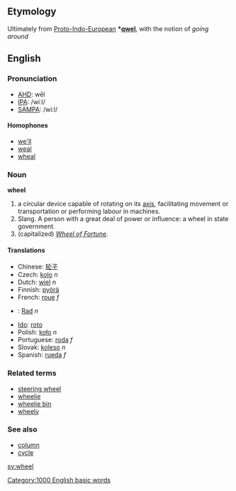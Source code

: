 ==Etymology==
Ultimately from [[Proto-Indo-European]] '''*[[qwel]]''', with the notion of ''going around''

==English==
===Pronunciation===
*[[w:AHD|AHD]]: wēl
*[[w:IPA|IPA]]: /wiːl/
*[[w:SAMPA|SAMPA]]: /wi:l/

====Homophones====
* [[we'll]]
* [[weal]]
* [[wheal]]

===Noun===
'''wheel'''

#a circular device capable of rotating on its [[axis]], facilitating movement or transportation or performing labour in machines.
#Slang. A person with a great deal of power or influence: a wheel in state government.
#(capitalized) ''[[Wheel of Fortune]]''.

====Translations====
*Chinese: [[轮子]]
*Czech: [[kolo]]  ''n''
*Dutch: [[wiel]] ''n''
*Finnish: [[pyörä]]
*French: [[roue]] ''f''
*{{msg:de}}: [[Rad]] ''n''
*[[Ido]]: [[roto]]
*Polish: [[koło]] ''n''
*Portuguese: [[roda]] ''f''
*Slovak: [[koleso]]  ''n''
*Spanish: [[rueda]] ''f''

===Related terms===
*[[steering wheel]]
*[[wheelie]]
*[[wheelie bin]]
*[[wheely]]

===See also===
*[[column]]
*[[cycle]]

[[sv:wheel]]
[[Category:1000 English basic words]]